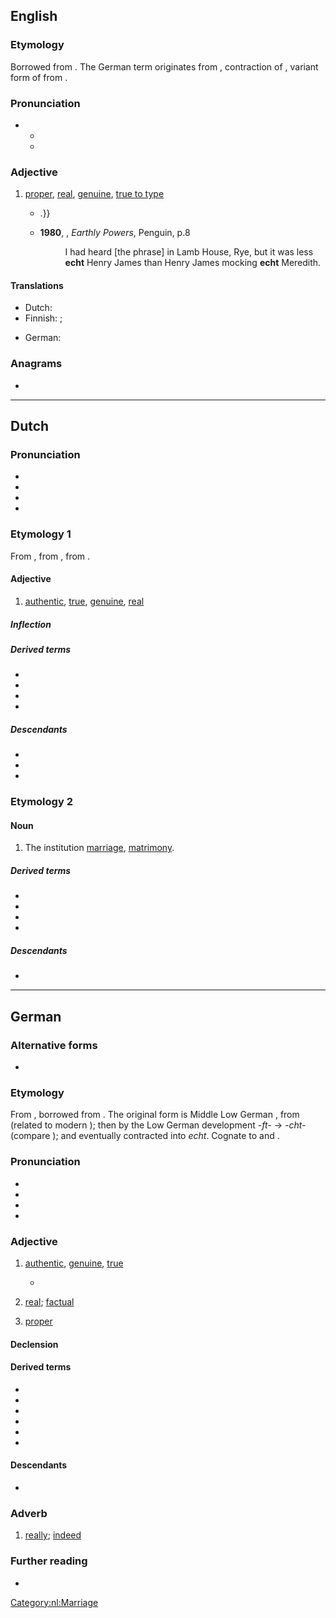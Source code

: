 {{also|-echt|Echt}}
==English==
{{was wotd|2011|December|2}}

===Etymology===
Borrowed from {{bor|en|de|echt||real}}. The German term originates from {{der|en|gml|echt||lawful, genuine}}, contraction of {{m|gml|ehacht}}, variant form of {{m|gml|ehaft||lawful, pertaining to the law}} from {{m|gml|e|ê(e)|law, marriage}}.

===Pronunciation===
* {{IPA|en|/ɛkt/}}
** {{audio|en|LL-Q1860 (eng)-Vealhurl-echt.wav|Audio (UK)}}
** {{rhymes|en|ɛkt|s=1}}

===Adjective===
{{en-adj}}

# [[proper]], [[real]], [[genuine]], [[true to type]]
#* {{quote-journal|en|2009|January 18|Ross Douthat| When Buckley Met Reagan| New York Times| url=http://www.nytimes.com/2009/01/18/books/review/Douthat-t.html| passage=An '''echt''' Burkean with a snob’s disdain for the contemporary Republican Party, Hart hinted at a road not taken{{...|, in which a Buckley-led conservative intelligentsia might have labored to infiltrate and convert the liberal-leaning Eastern Establishment, rather than making common cause with Sunbelt populists, Reagan Democrats and other faintly embarrassing constituencies}}.}}
#* '''1980''', {{w|Anthony Burgess}}, ''Earthly Powers'', Penguin, p.8
#*: I had heard [the phrase] in Lamb House, Rye, but it was less '''echt''' Henry James than Henry James mocking '''echt''' Meredith.

====Translations====
{{trans-top|genuine}}
* Dutch: {{t+|nl|echt}}
* Finnish: {{t+|fi|aito}}; {{t+|fi|ehta}} {{q|dialectal}}
{{trans-mid}}
* German: {{t+|de|echt}}
{{trans-bottom}}

===Anagrams===
* {{anagrams|en|a=ceht|Chet|Tech.|chet|etch|hect-|tech}}

----

==Dutch==

===Pronunciation===
* {{IPA|nl|/ɛxt/}}
* {{audio|nl|Nl-echt.ogg|audio}}
* {{hyphenation|nl|echt}}
* {{rhymes|nl|ɛxt|s=1}}

===Etymology 1===
From {{inh|nl|dum|echt}}, from {{inh|nl|odt|*ēhaft}}, from {{inh|nl|gmw-pro|*aiwahaft}}.

====Adjective====
{{nl-adj}}

# [[authentic]], [[true]], [[genuine]], [[real]]
#: {{syn|nl|waar|heus}}
#: {{ant|nl|onecht|nep|vals}}

=====Inflection=====
{{nl-decl-adj}}

=====Derived terms=====
* {{l|nl|echtheid}}
* {{l|nl|onecht}}
* {{l|nl|rasecht}}
* {{l|nl|in het echt}}

=====Descendants=====
* {{desc|af|eg}}
* {{desc|pey|[[echt]], [[echies]]}}
* {{desc|pap|echt|bor=1}}

===Etymology 2===
{{rfe|nl}}

====Noun====
{{nl-noun|m|-|-}}

# The institution [[marriage]], [[matrimony]].
#: {{ux|nl|In de '''echt''' verbinden|to bind in '''matrimony'''}}
#: {{syn|nl|huwelijk}}

=====Derived terms=====
* {{l|nl|echtelijk}}
* {{l|nl|echtgelofte}}
* {{l|nl|echtgenoot}}
* {{l|nl|echtscheiding}}

=====Descendants=====
* {{desc|dcr|[[echt]], [[echte]]}}

[[Category:nl:Marriage]]

----

==German==

===Alternative forms===
* {{alter|de|ächt||obsolete}}

===Etymology===
From {{der|de|gmh|echt}}, borrowed from {{der|de|gml|echt||lawful, genuine}}. The original form is Middle Low German {{m|gml|ēhaft||lawful}}, from {{m|gml|ē||law}} (related to modern {{m|de|Ehe}}); then {{m|gml|ēhacht}} by the Low German development ''-ft-'' → ''-cht-'' (compare {{m|de|Nichte}}); and eventually contracted into ''echt''. Cognate to {{cog|goh|ēhaft||honourable}} and {{cog|nl|echt}}.

===Pronunciation===
* {{IPA|de|/ɛçt/}}
* {{audio|de|De-at-echt.ogg|audio (Austria)}}
* {{audio|de|De-echt.ogg|Audio}}
* {{rhymes|de|ɛçt|s=1}}

===Adjective===
{{de-adj|er|echtesten}}

# [[authentic]], [[genuine]], [[true]]
#: {{ux|de|Die Jacke ist aus '''echtem''' Leder.|The jacket is made of '''genuine''' leather.}}
#* {{quote-song|de|title=Es möchte echt sein|album=In Echt|artist=Die Sterne|year=1994|passage=Hallo Lexikon, erklär mir wie das funktioniert / Es möchte '''echt''' sein / '''Echt'''}}
# {{lb|de|chiefly|colloquial}} [[real]]; [[factual]]
#: {{syn|de|wirklich|tatsächlich}}
#: {{ux|de|Der Film ist nah an der '''echten''' Geschichte.|The film is close to the '''real''' story.}}
# {{lb|de|maths}} [[proper]]
#: {{uxi|de|'''echte''' Teilmenge|'''proper''' subset}}

====Declension====
{{de-decl-adj|echt|echter|echtest}}

====Derived terms====
* {{l|de|echtgolden}}
* {{l|de|Echtheit}}
* {{l|de|echt jetzt}}
* {{l|de|echtsilbern}}
* {{l|de|in echt}}
* {{l|de|waschecht}}

====Descendants====
* {{desc|bor=1|en|echt}}

===Adverb===
{{de-adv}}

# {{lb|de|chiefly|colloquial}} [[really]]; [[indeed]]
#: {{syn|de|wirklich}}
#: {{uxi|de|Das war '''echt''' gut.|That was '''really''' good.}}

===Further reading===
* {{R:Duden}}
